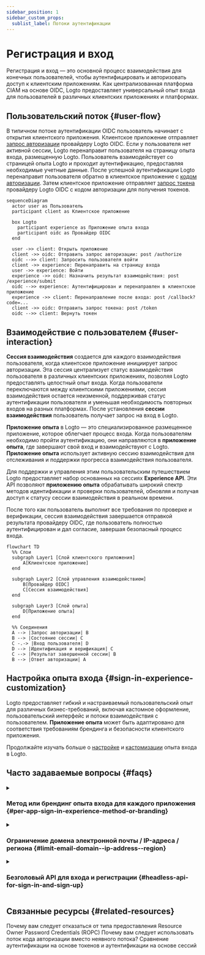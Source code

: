 ```yaml
---
sidebar_position: 1
sidebar_custom_props:
  sublist_label: Потоки аутентификации
---
```


# Регистрация и вход

Регистрация и вход — это основной процесс взаимодействия для конечных пользователей, чтобы аутентифицировать и авторизовать доступ к клиентским приложениям. Как централизованная платформа CIAM на основе OIDC, Logto предоставляет универсальный опыт входа для пользователей в различных клиентских приложениях и платформах.

## Пользовательский поток \{#user-flow}

В типичном потоке аутентификации OIDC пользователь начинает с открытия клиентского приложения. Клиентское приложение отправляет [запрос авторизации](https://auth.wiki/authorization-request) провайдеру Logto OIDC. Если у пользователя нет активной сессии, Logto перенаправит пользователя на страницу опыта входа, размещенную Logto. Пользователь взаимодействует со страницей опыта Logto и проходит аутентификацию, предоставляя необходимые учетные данные. После успешной аутентификации Logto перенаправит пользователя обратно в клиентское приложение с [кодом авторизации](https://auth.wiki/authorization-code-flow#how-does-authorization-code-flow-work). Затем клиентское приложение отправляет [запрос токена](https://auth.wiki/token-request) провайдеру Logto OIDC с кодом авторизации для получения токенов.

```mermaid
sequenceDiagram
  actor user as Пользователь
  participant client as Клиентское приложение

  box Logto
    participant experience as Приложение опыта входа
    participant oidc as Провайдер OIDC
  end

  user ->> client: Открыть приложение
  client ->> oidc: Отправить запрос авторизации: post /authorize
  oidc -->> client: Запросить пользователя войти
  client ->> experience: Перенаправить на страницу входа
  user ->> experience: Войти
  experience ->> oidc: Назначить результат взаимодействия: post /experience/submit
  oidc -->> experience: Аутентифицирован и перенаправлен в клиентское приложение
  experience ->> client: Перенаправление после входа: post /callback?code=...
  client ->> oidc: Отправить запрос токена: post /token
  oidc -->> client: Вернуть токен
```

## Взаимодействие с пользователем \{#user-interaction}

**Сессия взаимодействия** создается для каждого взаимодействия пользователя, когда клиентское приложение инициирует запрос авторизации. Эта сессия централизует статус взаимодействия пользователя в различных клиентских приложениях, позволяя Logto предоставлять целостный опыт входа. Когда пользователи переключаются между клиентскими приложениями, сессия взаимодействия остается неизменной, поддерживая статус аутентификации пользователя и уменьшая необходимость повторных входов на разных платформах. После установления **сессии взаимодействия** пользователь получает запрос на вход в Logto.

**Приложение опыта** в Logto — это специализированное размещенное приложение, которое облегчает процесс входа. Когда пользователям необходимо пройти аутентификацию, они направляются в **приложение опыта**, где завершают свой вход и взаимодействуют с Logto. **Приложение опыта** использует активную сессию взаимодействия для отслеживания и поддержки прогресса взаимодействия пользователя.

Для поддержки и управления этим пользовательским путешествием Logto предоставляет набор основанных на сессиях **Experience API**. Эти API позволяют **приложению опыта** обрабатывать широкий спектр методов идентификации и проверки пользователей, обновляя и получая доступ к статусу сессии взаимодействия в реальном времени.

После того как пользователь выполнит все требования по проверке и верификации, сессия взаимодействия завершается отправкой результата провайдеру OIDC, где пользователь полностью аутентифицирован и дал согласие, завершая безопасный процесс входа.

```mermaid
flowchart TD
  %% Слои
  subgraph Layer1 [Слой клиентского приложения]
      A[Клиентское приложение]
  end

  subgraph Layer2 [Слой управления взаимодействием]
      B[Провайдер OIDC]
      C[Сессия взаимодействия]
  end

  subgraph Layer3 [Слой опыта]
      D[Приложение опыта]
  end

  %% Соединения
  A --> |Запрос авторизации| B
  B --> |Состояние сессии| C
  C -.-> |Вход пользователя| D
  D --> |Идентификация и верификация| C
  C --> |Результат завершенной сессии| B
  B --> |Ответ авторизации| A
```

## Настройка опыта входа \{#sign-in-experience-customization}

Logto предоставляет гибкий и настраиваемый пользовательский опыт для различных бизнес-требований, включая кастомное оформление, пользовательский интерфейс и потоки взаимодействия с пользователем. **Приложение опыта** может быть адаптировано для соответствия требованиям брендинга и безопасности клиентского приложения.

Продолжайте изучать больше о [настройке](/end-user-flows/sign-up-and-sign-in/sign-up) и [кастомизации](/customization) опыта входа в Logto.

## Часто задаваемые вопросы \{#faqs}

<details>
  <summary>

### Метод или брендинг опыта входа для каждого приложения \{#per-app-sign-in-experience-method-or-branding}

</summary>

Для приложений, которые требуют различных опытов входа или брендинга, Logto также поддерживает
кастомизацию для каждого приложения. Ознакомьтесь с [настройками приложения](/customization/match-your-brand/#app-specific-branding) для получения более подробной информации.

</details>
<details>
  <summary>

### Ограничение домена электронной почты / IP-адреса / региона \{#limit-email-domain--ip-address--region}

</summary>

Для управления доступом на основе атрибутов, например, ограничения входа на основе домена электронной почты, IP-адреса или региона, вы можете использовать функцию [Пользовательские утверждения токена](/developers/custom-token-claims/) в Logto, чтобы
отклонять или разрешать запросы авторизации на основе атрибутов пользователя.

</details>
<details>
  <summary>

### Безголовый API для входа и регистрации \{#headless-api-for-sign-in-and-sign-up}

</summary>

В настоящее время Logto не предоставляет безголовый API для входа и регистрации. Однако вы можете использовать [Свой пользовательский интерфейс](/customization/bring-your-ui/) для кастомизации опыта входа и
регистрации.

</details>

## Связанные ресурсы \{#related-resources}

<Url href="https://blog.logto.io/deprecated-ropc-grant-type">
  Почему вам следует отказаться от типа предоставления Resource Owner Password Credentials (ROPC)
</Url>

<Url href="https://blog.logto.io/implicit-flow-is-dead">
  Почему вам следует использовать поток кода авторизации вместо неявного потока?
</Url>

<Url href="https://blog.logto.io/token-based-authentication-vs-session-based-authentication">
  Сравнение аутентификации на основе токенов и аутентификации на основе сессий
</Url>
